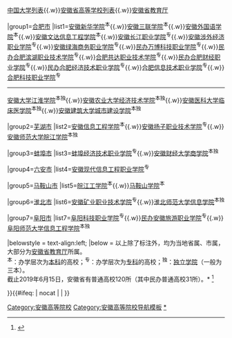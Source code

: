 {{Navbox
|name      = 安徽民办高等院校
|title     = 安徽民办高等院校
|titlestyle =
|groupstyle =
|evenstyle =
|above= 相关：[[中华人民共和国高等教育|中国高等教育]]{{.w}}[[中国内地高等学校列表|中国大学列表]]{{.w}}[[安徽省高等学校列表]]{{.w}}[[安徽省教育厅]]

|group1=[[合肥市]]
|list1=[[安徽新华学院]]<sup>本</sup>{{.w}}[[安徽三联学院]]<sup>本</sup>{{.w}}[[安徽外国语学院]]<sup>本</sup>{{.w}}[[安徽文达信息工程学院]]<sup>本</sup>{{.w}}[[安徽长江职业学院]]<sup>专</sup>{{.w}}[[安徽涉外经济职业学院]]<sup>专</sup>{{.w}}[[安徽绿海商务职业学院]]<sup>专</sup>{{.w}}[[民办万博科技职业学院]]<sup>专</sup>{{.w}}[[民办合肥滨湖职业技术学院]]<sup>专</sup>{{.w}}[[合肥共达职业技术学院]]<sup>专</sup>{{.w}}[[民办合肥财经职业学院]]<sup>专</sup>{{.w}}[[民办合肥经济技术职业学院]]<sup>专</sup>{{.w}}[[合肥信息技术职业学院]]<sup>专</sup>{{.w}}[[合肥科技职业学院]]<sup>专</sup>
----
[[安徽大学江淮学院]]<sup>本独</sup>{{.w}}[[安徽农业大学经济技术学院]]<sup>本独</sup>{{.w}}[[安徽医科大学临床医学院]]<sup>本独</sup>{{.w}}[[安徽建筑大学城市建设学院]]<sup>本独</sup>

|group2=[[芜湖市]]
|list2=[[安徽信息工程学院]]<sup>本</sup>{{.w}}[[安徽扬子职业技术学院]]<sup>专</sup>{{.w}}[[安徽师范大学皖江学院]]<sup>本独</sup>

|group3=[[蚌埠市]]
|list3=[[蚌埠经济技术职业学院]]<sup>专</sup>{{.w}}[[安徽财经大学商学院]]<sup>本独</sup>

|group4=[[六安市]]
|list4=[[安徽现代信息工程职业学院]]<sup>专</sup>

|group5=[[马鞍山市]]
|list5=[[皖江工学院]]<sup>本</sup>{{.w}}[[马鞍山学院]]<sup>本</sup>

|group6=[[淮北市]]
|list6=[[安徽矿业职业技术学院]]<sup>专</sup>{{.w}}[[淮北师范大学信息学院]]<sup>本独</sup>

|group7=[[阜阳市]]
|list7=[[阜阳科技职业学院]]<sup>专</sup>{{.w}}[[民办安徽旅游职业学院]]<sup>专</sup>{{.w}}[[阜阳师范大学信息工程学院]]<sup>本独</sup>

|belowstyle = text-align:left;
|below = 以上除了标注外，均为当地省属、市属，大部分为[[安徽省教育厅]]所属。<br/><sup>本</sup>：办学层次为[[本科]]的高校；<sup>专</sup>：办学层次为[[专科]]的高校；<sup>独</sup>：[[独立学院]]（一般为三本）。<br/>截止2019年6月15日，安徽省有普通高校120所（其中民办普通高校31所）。* <ref group="校">{{cite web|url=http://www.moe.gov.cn/jyb_xxgk/s5743/s5744/201906/t20190617_386200.html|title=2019年全国高等学校名单|publisher=中华人民共和国教育部|accessdate=2019-06-18|language=zh-hans}}</ref><references group="校" />
}}<includeonly>{{#ifeq: {{{1}}} | nocat | <!--空--> | [[Category:安徽高等院校]] }}</includeonly><noinclude>

[[Category:安徽高等院校导航模板]]
[[Category:安徽高等院校|*]]
</noinclude>